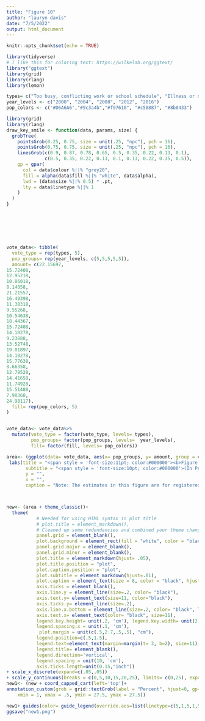 ```yaml
---
title: "Figure 10"
author: "lauryn davis"
date: "7/5/2022"
output: html_document
---
```


```r
knitr::opts_chunk$set(echo = TRUE)
```
```r
library(tidyverse)
# I like this for coloring text: https://wilkelab.org/ggtext/
library("ggtext")
library(grid)
library(rlang)
library(lemon)
```

```r
types= c("Too busy, conflicting work or school schedule", "Illness or disability (own or familys)", "Not interested, felt vote wouldn't make a difference", "Out of town or away from home", "Didn't like candidates or campaign issues")
year_levels <- c("2000", "2004", "2008", "2012", "2016")
pop_colors <- c('#D6A6A6',"#9c3a4b","#f97610", "#c58887", "#8b0433")

library(grid)
library(rlang)
draw_key_smile <- function(data, params, size) {
  grobTree(
    pointsGrob(0.25, 0.75, size = unit(.25, "npc"), pch = 16),
    pointsGrob(0.75, 0.75, size = unit(.25, "npc"), pch = 16),
    linesGrob(c(0.9, 0.87, 0.78, 0.65, 0.5, 0.35, 0.22, 0.13, 0.1), 
              c(0.5, 0.35, 0.22, 0.13, 0.1, 0.13, 0.22, 0.35, 0.5)),
    gp = gpar(
      col = data$colour %||% "grey20",
      fill = alpha(data$fill %||% "white", data$alpha),
      lwd = (data$size %||% 0.5) * .pt,
      lty = data$linetype %||% 1
    )
  )
}







vote_data<- tibble(
  vote_type = rep(types, 5),
  pop_groups= rep(year_levels, c(5,5,5,5,5)),
  amount= c(22.15697,
15.72408,
12.95218,
10.86018,
8.14058,
21.21557,
16.40398,
11.38318,
9.55268,
10.54638,
18.44367,
15.72408,
14.10278,
9.23888,
13.52748,
19.01897,
14.10278,
15.77638,
8.66358,
12.79528,
14.41658,
11.74928,
15.51488,
7.98368,
24.98117), 
  fill= rep(pop_colors, 5)
)


vote_data<- vote_data%>%
  mutate(vote_type = factor(vote_type, levels= types),
         pop_groups= factor(pop_groups, levels=  year_levels),
         fill= factor(fill, levels= pop_colors))

area<- (ggplot(data= vote_data, aes(x= pop_groups, y= amount, group = vote_type, linetype=vote_type, color=vote_type))+ geom_line(size =1.1)+ geom_point(aes(color= vote_type), size=2.3)+ scale_color_manual(values=pop_colors, guide_legend(label.vjust=5))+ scale_linetype_manual(breaks = types, values=c(5,1,5,1,5), labels= types)+
 labs(title = "<span style = 'font-size:11pt; color:#000000'><b>Figure 10.</span></p><p><span style = 'font-size:12pt; color:#a21e3c'><b>Alternative Method of Voting, by Race and Hispanic Origin: 1996 to 2016</span></p>",
       subtitle = "<span style = 'font-size:10pt; color:#000000'>(In Percent)</span>",
       y = "",
       x = "",
       caption = "Note: The estimates in this figure are for registered nonvoters.\nSource: U.S. Census Bureau, Current Population Survey, November 2000-2016."))



new<- (area + theme_classic()+
  theme(
           # Needed for using HTML syntax in plot title
           # plot.title = element_markdown(), 
           # Cleaned up some redundancies and combined your theme changes into one layer
           panel.grid = element_blank(),
           plot.background = element_rect(fill = "white", color = "black"),
           panel.grid.major = element_blank(),
           panel.grid.minor = element_blank(),
           plot.title = element_markdown(hjust= .05),
           plot.title.position = "plot",
           plot.caption.position = "plot",
           plot.subtitle = element_markdown(hjust=.01), 
           plot.caption = element_text(size = 8, color = "black", hjust = 0),
           axis.ticks = element_blank(),
           axis.line.y = element_line(size=.2, color= "black"),
           axis.text.y= element_text(size=11, color="black"),
           axis.ticks.y= element_line(size=.2),
           axis.line.x.bottom = element_line(size=.2, color= "black", linetype="solid"),
           axis.text.x= element_text(color= "black", size=11),
           legend.key.height= unit(.2, 'cm'), legend.key.width= unit(2.85, 'cm'),
           legend.spacing.x = unit(.1, 'cm'),
            plot.margin = unit(c(.5,2.7,.5,.5), "cm"),
           legend.position=c(.5,1.5),
           legend.text=element_text(margin=margin(t= 3, b=2), size=11),
           legend.title= element_blank(),
           legend.direction='vertical',
           legend.spacing = unit(10, 'cm'),
           axis.ticks.length=unit(0.15,"inch"))
+ scale_x_discrete(expand=c(.05,.05))
+ scale_y_continuous(breaks = c(0,5,10,15,20,25), limits= c(0,25), expand= expansion(mult=c(0,.6))))
new1<- (new + coord_capped_cart(left='top')+
annotation_custom(grob = grid::textGrob(label = "Percent", hjust=0, gp=gpar(col="black", cex=.78)),
    xmin = 1, xmax = .5, ymin = 27.5, ymax = 27.5))

new1+ guides(color= guide_legend(override.aes=list(linetype=c(5,1,5,1,5))))
ggsave("new1.png")
```